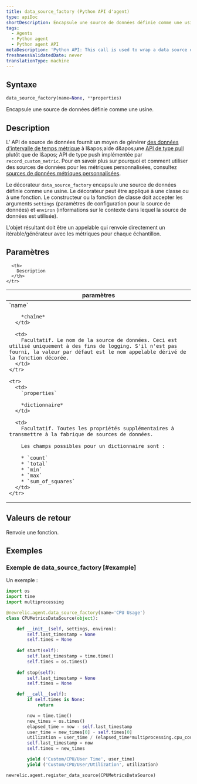 ```yaml
---
title: data_source_factory (Python API d'agent)
type: apiDoc
shortDescription: Encapsule une source de données définie comme une usine.
tags:
  - Agents
  - Python agent
  - Python agent API
metaDescription: 'Python API: This call is used to wrap a data source defined as a factory.'
freshnessValidatedDate: never
translationType: machine
---
```


## Syntaxe

```py
data_source_factory(name=None, **properties)
```

Encapsule une source de données définie comme une usine.

## Description

L' API de source de données fournit un moyen de générer [des données d'intervalle de temps métrique](/docs/data-analysis/metrics/analyze-your-metrics/data-collection-metric-timeslice-event-data#timeslice-data) à l&amp;apos;aide d&amp;apos;une [API de type pull](/docs/agents/python-agent/supported-features/python-custom-metrics#push-versus-pull-interfaces) plutôt que de l&amp;apos; API de type push implémentée par `record_custom_metric`. Pour en savoir plus sur pourquoi et comment utiliser des sources de données pour les métriques personnalisées, consultez [sources de données métriques personnalisées](/docs/agents/python-agent/supported-features/python-custom-metrics#custom-metric-data-sources).

Le décorateur `data_source_factory` encapsule une source de données définie comme une usine. Le décorateur peut être appliqué à une classe ou à une fonction. Le constructeur ou la fonction de classe doit accepter les arguments `settings` (paramètres de configuration pour la source de données) et `environ` (informations sur le contexte dans lequel la source de données est utilisée).

L'objet résultant doit être un appelable qui renvoie directement un itérable/générateur avec les métriques pour chaque échantillon.

## Paramètres

<table>
  <thead>
    <tr>
      <th width="25%">
        paramètres
      </th>

      <th>
        Description
      </th>
    </tr>
  </thead>

  <tbody>
    <tr>
      <td>
        `name`

        *chaîne*
      </td>

      <td>
        Facultatif. Le nom de la source de données. Ceci est utilisé uniquement à des fins de logging. S'il n'est pas fourni, la valeur par défaut est le nom appelable dérivé de la fonction décorée.
      </td>
    </tr>

    <tr>
      <td>
        `properties`

        *dictionnaire*
      </td>

      <td>
        Facultatif. Toutes les propriétés supplémentaires à transmettre à la fabrique de sources de données.

        Les champs possibles pour un dictionnaire sont :

        * `count`
        * `total`
        * `min`
        * `max`
        * `sum_of_squares`
      </td>
    </tr>
  </tbody>
</table>

## Valeurs de retour

Renvoie une fonction.

## Exemples

### Exemple de data\_source\_factory [#example]

Un exemple :

```py
import os
import time
import multiprocessing

@newrelic.agent.data_source_factory(name='CPU Usage')
class CPUMetricsDataSource(object):

    def __init__(self, settings, environ):
        self.last_timestamp = None
        self.times = None
 
    def start(self):
        self.last_timestamp = time.time()
        self.times = os.times()
 
    def stop(self):
        self.last_timestamp = None
        self.times = None

    def __call__(self):
        if self.times is None:
            return

        now = time.time()
        new_times = os.times()
        elapsed_time = now - self.last_timestamp
        user_time = new_times[0] - self.times[0]
        utilization = user_time / (elapsed_time*multiprocessing.cpu_count())
        self.last_timestamp = now
        self.times = new_times

        yield ('Custom/CPU/User Time', user_time)
        yield ('Custom/CPU/User/Utilization', utilization)

newrelic.agent.register_data_source(CPUMetricsDataSource)
```